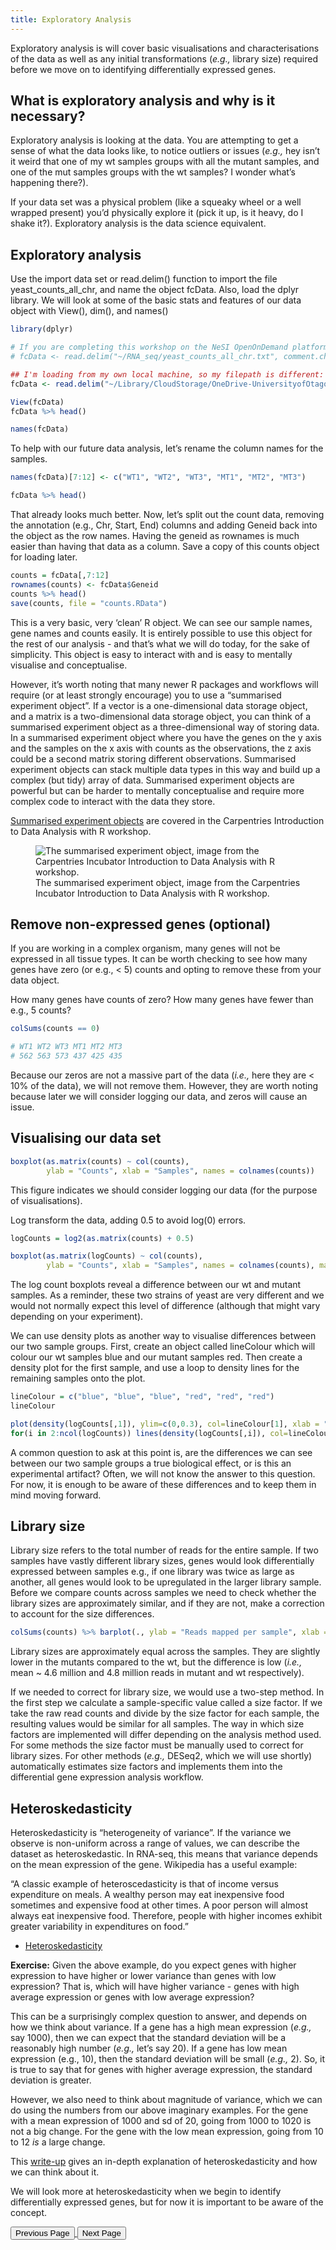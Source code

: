 ```yaml
---
title: Exploratory Analysis
---
```


Exploratory analysis is will cover basic visualisations and characterisations of the data as well as any initial transformations (*e.g.,* library size) required before we move on to identifying differentially expressed genes. 

## What is exploratory analysis and why is it necessary?

Exploratory analysis is looking at the data. You are attempting to get a sense of what the data looks like, to notice outliers or issues (*e.g.,* hey isn't it weird that one of my wt samples groups with all the mutant samples, and one of the mut samples groups with the wt samples? I wonder what's happening there?).

If your data set was a physical problem (like a squeaky wheel or a well wrapped present) you'd physically explore it (pick it up, is it heavy, do I shake it?). Exploratory analysis is the data science equivalent.

## Exploratory analysis

Use the import data set or read.delim() function to import the file yeast_counts_all_chr, and name the object fcData. Also, load the dplyr library. We will look at some of the basic stats and features of our data object with View(), dim(), and names()

```r
library(dplyr)

# If you are completing this workshop on the NeSI OpenOnDemand platform, run the code below to load the file. 
# fcData <- read.delim("~/RNA_seq/yeast_counts_all_chr.txt", comment.char="#")

## I'm loading from my own local machine, so my filepath is different:
fcData <- read.delim("~/Library/CloudStorage/OneDrive-UniversityofOtago/Documents/Training Coordinator 2022/GitHub/RNA-seq-data-analysis-workflow/data/yeast_counts_all_chr.txt", comment.char="#")

View(fcData)
fcData %>% head()

names(fcData)
```


To help with our future data analysis, let's rename the column names for the samples.

```r
names(fcData)[7:12] <- c("WT1", "WT2", "WT3", "MT1", "MT2", "MT3")

fcData %>% head()
```

That already looks much better. Now, let's split out the count data, removing the annotation (e.g., Chr, Start, End) columns and adding Geneid back into the object as the row names. Having the geneid as rownames is much easier than having that data as a column. Save a copy of this counts object for loading later.

```r
counts = fcData[,7:12]
rownames(counts) <- fcData$Geneid
counts %>% head()
save(counts, file = "counts.RData")
```

This is a very basic, very 'clean' R object. We can see our sample names, gene names and counts easily. It is entirely possible to use this object for the rest of our analysis - and that's what we will do today, for the sake of simplicity. This object is easy to interact with and is easy to mentally visualise and conceptualise.

However, it's worth noting that many newer R packages and workflows will require (or at least strongly encourage) you to use a "summarised experiment object". If a vector is a one-dimensional data storage object, and a matrix is a two-dimensional data storage object, you can think of a summarised experiment object as a three-dimensional way of storing data. In a summarised experiment object where you have the genes on the y axis and the samples on the x axis with counts as the observations, the z axis could be a second matrix storing different observations. Summarised experiment objects can stack multiple data types in this way and build up a complex (but tidy) array of data. Summarised experiment objects are powerful but can be harder to mentally conceptualise and require more complex code to interact with the data they store.

[Summarised experiment objects](https://carpentries-incubator.github.io/bioc-intro/60-next-steps.html#next-steps) are covered in the Carpentries Introduction to Data Analysis with R workshop.

![The summarised experiment object, image from the Carpentries Incubator Introduction to Data Analysis with R workshop.](images/carpentriesSummarisedExperiment.svg)

## Remove non-expressed genes (optional)

If you are working in a complex organism, many genes will not be expressed in all tissue types. It can be worth checking to see how many genes have zero (or e.g., \< 5) counts and opting to remove these from your data object.

How many genes have counts of zero? How many genes have fewer than e.g., 5 counts?

```r
colSums(counts == 0)
```

```r
# WT1 WT2 WT3 MT1 MT2 MT3 
# 562 563 573 437 425 435 
```

Because our zeros are not a massive part of the data (*i.e.,* here they are \< 10% of the data), we will not remove them. However, they are worth noting because later we will consider logging our data, and zeros will cause an issue.

## Visualising our data set

```r
boxplot(as.matrix(counts) ~ col(counts), 
        ylab = "Counts", xlab = "Samples", names = colnames(counts))
```

This figure indicates we should consider logging our data (for the purpose of visualisations).

Log transform the data, adding 0.5 to avoid log(0) errors.

```r
logCounts = log2(as.matrix(counts) + 0.5)

boxplot(as.matrix(logCounts) ~ col(counts), 
        ylab = "Counts", xlab = "Samples", names = colnames(counts), main = "Log counts of samples")
```



The log count boxplots reveal a difference between our wt and mutant samples. As a reminder, these two strains of yeast are very different and we would not normally expect this level of difference (although that might vary depending on your experiment).

We can use density plots as another way to visualise differences between our two sample groups. First, create an object called lineColour which will colour our wt samples blue and our mutant samples red. Then create a density plot for the first sample, and use a loop to density lines for the remaining samples onto the plot.

```r
lineColour = c("blue", "blue", "blue", "red", "red", "red")
lineColour

plot(density(logCounts[,1]), ylim=c(0,0.3), col=lineColour[1], xlab = "log Counts", main = "Density plot")
for(i in 2:ncol(logCounts)) lines(density(logCounts[,i]), col=lineColour[i])
```



A common question to ask at this point is, are the differences we can see between our two sample groups a true biological effect, or is this an experimental artifact? Often, we will not know the answer to this question. For now, it is enough to be aware of these differences and to keep them in mind moving forward.

## Library size

Library size refers to the total number of reads for the entire sample. If two samples have vastly different library sizes, genes would look differentially expressed between samples e.g., if one library was twice as large as another, all genes would look to be upregulated in the larger library sample. Before we compare counts across samples we need to check whether the library sizes are approximately similar, and if they are not, make a correction to account for the size differences.

```r
colSums(counts) %>% barplot(., ylab = "Reads mapped per sample", xlab = "Sample", main = "Library size")
```


Library sizes are approximately equal across the samples. They are slightly lower in the mutants compared to the wt, but the difference is low (*i.e.,* mean \~ 4.6 million and 4.8 million reads in mutant and wt respectively).

If we needed to correct for library size, we would use a two-step method. In the first step we calculate a sample-specific value called a size factor. If we take the raw read counts and divide by the size factor for each sample, the resulting values would be similar for all samples. The way in which size factors are implemented will differ depending on the analysis method used. For some methods the size factor must be manually used to correct for library sizes. For other methods (*e.g.,* DESeq2, which we will use shortly) automatically estimates size factors and implements them into the differential gene expression analysis workflow.

## Heteroskedasticity

Heteroskedasticity is "heterogeneity of variance". If the variance we observe is non-uniform across a range of values, we can describe the dataset as heteroskedastic. In RNA-seq, this means that variance depends on the mean expression of the gene. Wikipedia has a useful example:

"A classic example of heteroscedasticity is that of income versus expenditure on meals. A wealthy person may eat inexpensive food sometimes and expensive food at other times. A poor person will almost always eat inexpensive food. Therefore, people with higher incomes exhibit greater variability in expenditures on food." 

- [Heteroskedasticity](https://en.wikipedia.org/wiki/Homoscedasticity_and_heteroscedasticity)

**Exercise:** Given the above example, do you expect genes with higher expression to have higher or lower variance than genes with low expression? That is, which will have higher variance - genes with high average expression or genes with low average expression?

This can be a surprisingly complex question to answer, and depends on how we think about variance. If a gene has a high mean expression (*e.g.,* say 1000), then we can expect that the standard deviation will be a reasonably high number (*e.g.,* let's say 20). If a gene has low mean expression (e.g., 10), then the standard deviation will be small (*e.g.,* 2). So, it is true to say that for genes with higher average expression, the standard deviation is greater.

However, we also need to think about magnitude of variance, which we can do using the numbers from our above imaginary examples. For the gene with a mean expression of 1000 and sd of 20, going from 1000 to 1020 is not a big change. For the gene with the low mean expression, going from 10 to 12 *is* a large change.

This [write-up](https://github.com/friedue/Notes/blob/master/RNA_heteroskedasticity.md) gives an in-depth explanation of heteroskedasticity and how we can think about it.

We will look more at heteroskedasticity when we begin to identify differentially expressed genes, but for now it is important to be aware of the concept.

<footer class="navigation-buttons">
  <a href="episode_3.qmd">
    <button class="nav-button prev-button">Previous Page</button>
  </a>
  <a href="episode_5.qmd">
    <button class="nav-button next-button">Next Page</button>
  </a>
</footer>
